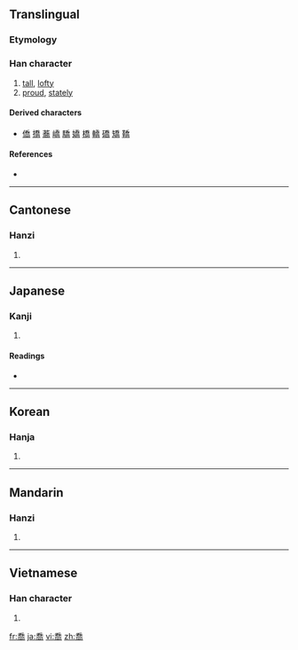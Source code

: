 {{also|乔}}
==Translingual==
{{zh-forms|[[乔]]|喬}}
===Etymology===
{{Han compound|夭|高}}

===Han character===
{{Han char|rn=30|rad=口|as=09|sn=12|four=2022<sub>7</sub>|canj=竹大口月口 (HKRBR)|ids=⿳[[夭]][[口]][[冋]]}}

# [[tall]], [[lofty]]
# [[proud]], [[stately]]

====Derived characters====
{{rfc-header|Derived characters|lang=mul}}
* [[僑]] [[撟]] [[蕎]] [[嶠]] [[驕]] [[嬌]] [[橋]] [[轎]] [[礄]] [[矯]] [[鞽]]

====References====
* {{Han ref|kx=0200.220|dkj=03990|dj=0422.060|hdz=10656.120|uh=55AC|ud=21932|bh=B3EC|bd=46060}}

----

==Cantonese==

===Hanzi===
{{yue-hanzi|jyut=|y=kiu4|sim=乔}}

# {{defn|Cantonese|sort=口09}}

----

==Japanese==

===Kanji===
{{ja-kanji|grade=|rs=口09}}

# {{defn|Japanese|sort=口09}}

====Readings====
* {{ja-readings|on=[[きょう]] (kyō), [[ぎょう]] (gyō)|kun=[[たかい]] (takai)}}

----

==Korean==

===Hanja===
{{ko-hanja|hangeul=교|rv=gyo|mr=kyo}}

# {{defn|Korean|sort=口09}}

----

==Mandarin==

===Hanzi===
{{cmn-hanzi|sim=乔|pin=[[chán]] ([[chan2]]), [[qiáo]] ([[qiao2]]), [[shàn]] ([[shan4]])|wg=ch'an<sup>2</sup>, ch'iao<sup>2</sup>, shan<sup>4</sup>}}

# {{defn|Mandarin|sort=口09}}

----

==Vietnamese==

===Han character===
{{vi-hantu|[[kiều]]|rs=口09}}

# {{defn|Vietnamese|sort=口09}}

[[fr:喬]]
[[ja:喬]]
[[vi:喬]]
[[zh:喬]]